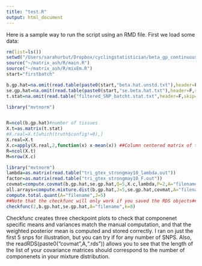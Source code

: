 ```yaml
---
title: "test.R"
output: html_document
---
```


Here is a sample way to run the script using an RMD file. First we load some data:

```r
rm(list=ls())
setwd("/Users/sarahurbut/Dropbox/cyclingstatistician/beta_gp_continuous/matched")
source("~/matrix_ash/R/main.R")
source("~/matrix_ash/R/mixEm.R")
start="firstbatch"

b.gp.hat=na.omit(read.table(paste0(start,"beta.hat.unstd.txt"),header=F,skip=1)[,-c(1,2)])
se.gp.hat=na.omit(read.table(paste0(start,"se.beta.hat.txt"),header=F,skip=1)[,-c(1,2)])
t.stat=na.omit(read.table("filtered_SNP_batcht.stat.txt",header=F,skip=1)[,-c(1,2,3,48)])

library("mvtnorm")


R=ncol(b.gp.hat)#number of tissues
X.t=as.matrix(t.stat)
#X.real=X.t[which(truth$config!=0),]
X.real=X.t
X.c=apply(X.real,2,function(x) x-mean(x)) ##Column centered matrix of t statistics
R=ncol(X.t)
M=nrow(X.c)

library("mvtnorm")
lambda=as.matrix(read.table("tri_gtex_strongmay10_lambda.out"))
factor=as.matrix(read.table("tri_gtex_strongmay10_F.out"))
covmat=compute.covmat(b.gp.hat,se.gp.hat,Q=5,X.c,lambda,P=2,A="filename",factor,bma=TRUE)
all.arrays=compute.mixture.dist(b.gp.hat,J=5,se.gp.hat,covmat,A="filename",save=TRUE)
compute.total.quant(A="filename",J=5)
##Note that the checkfunc will only work if you saved the RDS objects##
checkfunc(2,b.gp.hat,se.gp.hat,A="filename",k=8)

```

Checkfunc creates three checkpoint plots to check that componenet specific means and variances match the manual computation, and that the weighted posterior mean is computed and stored correctly. I ran on just the first 5 snps for illustration, but you can try if for any number of SNPS. Also, the readRDS(paste0("covmat",A,".rds")) allows you to see that the length of the list of your covariance matrices should correspond to the number of componenets in your mixture distribution.

